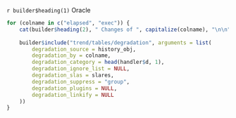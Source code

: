`r builder$heading(1)` Oracle

```r
for (colname in c("elapsed", "exec")) {
    cat(builder$heading(2), " Changes of ", capitalize(colname), "\n\n")
    
    builder$include("trend/tables/degradation", arguments = list(
        degradation_source = history_obj,
        degradation_by = colname,
        degradation_category = head(handler$d, 1),
        degradation_ignore_list = NULL,
        degradation_slas = slares,
        degradation_suppress = "group",
        degradation_plugins = NULL,
        degradation_linkify = NULL
    ))
}
```
